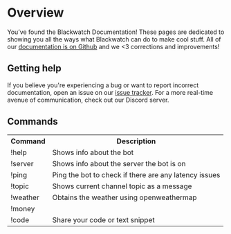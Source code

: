 # Overview

You’ve found the Blackwatch Documentation! These pages are dedicated to showing you all the ways what Blackwatch can do to make cool stuff.
All of our [documentation is on Github](https://github.com/nicxes/blackwatch-docs/) and we <3 corrections and improvements!

## Getting help

If you believe you're experiencing a bug or want to report incorrect documentation, open an issue on our [issue tracker](https://github.com/nicxes/blackwatch-docs/issues). For a more real-time avenue of communication, check out our Discord server.

## Commands

<table>
  <tr>
    <th>Command</th>
    <th>Description</th>
  </tr>
  <tr>
    <td class="code">!help</td>
    <td class="description">Shows info about the bot</td>
  </tr>
  <tr>
    <td class="code">!server</td>
    <td class="description">Shows info about the server the bot is on</td>
  </tr>
  <tr>
    <td class="code">!ping</td>
    <td class="description">Ping the bot to check if there are any latency issues</td>
  </tr>
  <tr>
    <td class="code">!topic</td>
    <td class="description">Shows current channel topic as a message</td>
  </tr>
  <tr>
    <td class="code">!weather</td>
    <td class="description">Obtains the weather using openweathermap</td>
  </tr>
  <tr>
    <td class="code">!money</td>
    <td class="description"></td>
  </tr>
  <tr>
    <td class="code">!code</td>
    <td class="description">Share your code or text snippet</td>
  </tr>
</table>
